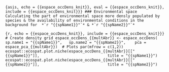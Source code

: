 ```{asis, echo = {{espace_occDens_knit}}, eval = {{espace_occDens_knit}}, include = {{espace_occDens_knit}}}
### Environmental space 
Calculating the part of environmental space more densly populated by species & the availability of environmental conditions in the background for  *`r "{{spName1}}"`* & *`r "{{spName2}}"`*
```

```{r, echo = {{espace_occDens_knit}}, include = {{espace_occDens_knit}}}
# Create density grid
espace_occDens_{{multAbr}} <- espace_occDens(
  sp.name1 = "{{spName1}}",
  sp.name2 = "{{spName2}}", 
  pca = espace_pca_{{multAbr}}) 
# Plots
par(mfrow = c(1,2))
ecospat::ecospat.plot.niche(espace_occDens_{{multAbr}}[["{{spName1}}"]], 
                            title = "{{spName1}}")
ecospat::ecospat.plot.niche(espace_occDens_{{multAbr}}[["{{spName2}}"]], 
                            title = "{{spName2}}")
```
